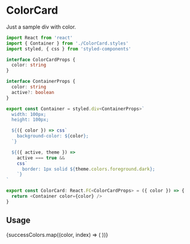 

<Meta title="Components/Utils/ColorCard" component={ColorCard} />

# ColorCard

Just a sample div with color.

```ts
import React from 'react'
import { Container } from './ColorCard.styles'
import styled, { css } from 'styled-components'

interface ColorCardProps {
  color: string
}

interface ContainerProps {
  color: string
  active?: boolean
}

export const Container = styled.div<ContainerProps>`
  width: 100px;
  height: 100px;

  ${({ color }) => css`
    background-color: ${color};
  `}

  ${({ active, theme }) =>
    active === true &&
    css`
      border: 1px solid ${theme.colors.foreground.dark};
    `}
`

export const ColorCard: React.FC<ColorCardProps> = ({ color }) => {
  return <Container color={color} />
}
```

## Usage

<Canvas>
  <div
    style={{
      display: 'flex',
      flexDirection: 'row',
    }}
  >
    {successColors.map((color, index) => (
      <ColorCard
        key={color}
        color={color}
        active={index === 8 || index === 6 || index === 4}
      />
    ))}
  </div>
</Canvas>
